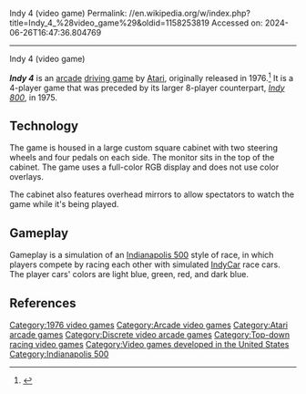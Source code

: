 Indy 4 (video game)
Permalink: //en.wikipedia.org/w/index.php?title=Indy_4_%28video_game%29&oldid=1158253819
Accessed on: 2024-06-26T16:47:36.804769



------
Indy 4 (video game)
{{short description|1976 video game}}
{{Infobox video game
|title = Indy 4
|image = Indy 4 Flyer.png
|caption = Arcade flyer for ''Indy 4''.
|developer = [[Atari Inc.]]
|publisher = [[Atari Inc.]]
|platforms = [[Arcade game|Arcade]]
|released = {{vgr|NA|May 1976<ref name="atari_production99">{{cite web|title=Production Numbers|url=http://www.atarigames.com/atarinumbers90s.pdf|publisher=[[Atari Games]]|date=August 31, 1999|access-date=April 19, 2021|archive-date=June 12, 2017|archive-url=https://web.archive.org/web/20170612044948/http://www.atarigames.com/atarinumbers90s.pdf|url-status=dead}}</ref>|JP|1976<ref>{{cite web |title=Indy 4 |url=https://mediaarts-db.bunka.go.jp/id/M730333 |website=Media Arts Database |publisher=[[Agency for Cultural Affairs]] |access-date=31 May 2021}}</ref>}}
|genre = [[Driving game|Driving]]
|modes = Up to 4 players
}}

'''''Indy 4''''' is an [[arcade game|arcade]] [[driving game]] by [[Atari]], originally released in 1976.<ref name="klov">{{cite web | title = Indy 4 Killer List of Video Games Entry | url=http://www.klov.com/game_detail.php?letter=I&game_id=8188 | accessdate = 2007-07-10}}</ref> It is a 4-player game that was preceded by its larger 8-player counterpart, ''[[Indy 800]]'', in 1975.

==Technology==
The game is housed in a large custom square cabinet with two steering wheels and four pedals on each side. The monitor sits in the top of the cabinet. The game uses a full-color RGB display and does not use color overlays.

The cabinet also features overhead mirrors to allow spectators to watch the game while it's being played.

==Gameplay==
Gameplay is a simulation of an [[Indianapolis 500]] style of race, in which players compete by racing each other with simulated [[Indy Racing League|IndyCar]] race cars. The player cars' colors are light blue, green, red, and dark blue.

==References==
<references />
{{1970s Atari arcade games}}

[[Category:1976 video games]]
[[Category:Arcade video games]]
[[Category:Atari arcade games]]
[[Category:Discrete video arcade games]]
[[Category:Top-down racing video games]]
[[Category:Video games developed in the United States]]
[[Category:Indianapolis 500]]

{{atari-stub}}
{{arcade-stub}}